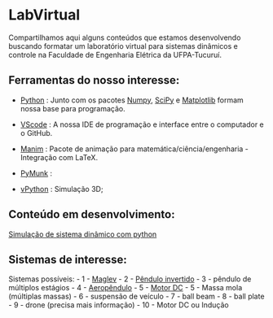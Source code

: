 # LabVirtual

Compartilhamos aqui alguns conteúdos que estamos desenvolvendo buscando formatar um laboratório virtual para sistemas dinâmicos e controle na Faculdade de Engenharia Elétrica da UFPA-Tucuruí.

## Ferramentas do nosso interesse:

- [Python](https://www.python.org/) : Junto com os pacotes [Numpy](https://numpy.org/), [SciPy](https://scipy.org/) e [Matplotlib](https://matplotlib.org/) formam nossa base para programação.

- [VScode](https://code.visualstudio.com/) : A nossa IDE de programação e interface entre o computador e o GitHub. 

- [Manim](https://www.manim.community/) : Pacote de animação para matemática/ciência/engenharia - Integração com LaTeX.

- [PyMunk](https://www.pymunk.org/en/latest/) :

- [vPython](https://vpython.org/) : Simulação 3D;


## Conteúdo em desenvolvimento:

[Simulação de sistema dinâmico com python](Notas\IntegracaoNumerica\ManimEDO.html)

## Sistemas de interesse:

Sistemas possíveis:
- 1 - [Maglev](/simulacao_maglev/README.md)
- 2 - [Pêndulo invertido](/simulacao_pendulo_invertido/README.md) 
- 3 - pêndulo de múltiplos estágios
- 4 - [Aeropêndulo](/simulacao_modelagem_aeropendulo/README.Rmd)
- 5 - [Motor DC](/simulacao_motor_dc/README.md)
- 5 - Massa mola (múltiplas massas)
- 6 - suspensão de veículo
- 7 - ball beam
- 8 - ball plate
- 9 - drone (precisa mais informação)
- 10 - Motor DC ou Indução
   
